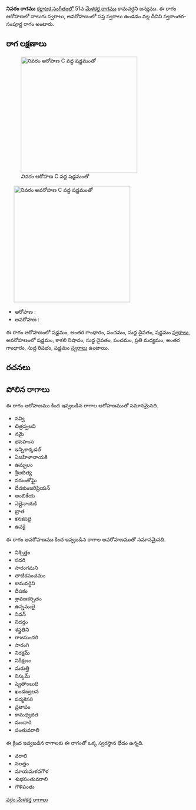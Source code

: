 {{Infobox ragam
	| name          	= నివరం
	| synonym	    	= 
	| mela          	= 
	| chakra        	= 
	| janaka        	= 
	| type          	= స్వరాంతర-సంపూర్ణ
	| arohanam      	= {{svaraC|S|G3|P|D1|S'}} 
	| avarohanam    	= {{svaraC|S'|N3|D1|P|M2|G3|R1|S}}
	| jeeva         	=
	| chhaya        	=
	| nyasa         	=
	| vishesha      	= 
	| equivalent  		= 
}}
{{కర్ణాటక సంగీత రాగాలు}}
'''నివరం రాగము''' [[కర్ణాటక సంగీతం]]లో 51వ [[మేళకర్త రాగము]] కామవర్ధని జన్యము.  ఈ రాగం ఆరోహణలో నాలుగు స్వరాలు, అవరోహణంలో సప్త స్వరాలు ఉండడం వల్ల దీనిని స్వరాంతర-సంపూర్ణ రాగం అంటారు.


==రాగ లక్షణాలు==
[[Image:nivaram_ar_kb2wiki.png|thumb|right|316px|''నివరం'' ఆరోహణ C వద్ద షడ్జమంతో]]
	[[Image:nivaram_av_kb2wiki.png|thumb|right|316px|''నివరం'' అవరోహణ C వద్ద షడ్జమంతో]]

* ఆరోహణ : {{svaraC|S|G3|P|D1|S'}} 
* అవరోహణ : {{svaraC|S'|N3|D1|P|M2|G3|R1|S}}

ఈ రాగం ఆరోహణంలో షడ్జమం, అంతర గాంధారం, పంచమం, సుద్ద దైవతం, షడ్జమం [[స్వరాలు]], అవరోహణంలో షడ్జమం, కాకలి  నిషాదం, సుద్ద దైవతం, పంచమం, ప్రతి మధ్యమం, అంతర గాంధారం, సుద్ద  రిషభం, షడ్జమం [[స్వరాలు]] ఉంటాయి.

==రచనలు==



==పోలిన రాగాలు==
ఈ రాగం ఆరోహణము కింద ఇవ్వబడిన రాగాల ఆరోహణముతో సమానమైనది.
* నవ్వి
* చిత్రప్పలవి
* నమై
* భవహంస
* ఇన్నిశాక్కడల్
* ఏజహిళానాయకి
* ఉమ్బలం
* శ్రీఆదిత్య
* నరుంతోఘై
* దేవకుంజరిప్రియన్
* అంబికేయ
* నెల్లైనాయకి
* భ్రాత
* కనకసభై
* ఉవకై

ఈ రాగం అవరోహణము కింద ఇవ్వబడిన రాగాల అవరోహణముతో సమానమైనది.
* నిశ్చిత్తం
* సదరి
* సారంగమని
* తాటికపంచమం
* కామవర్ధిని
* దీపకం
* శ్రావణకర్పితం
* ఉన్నములై
* నివన్
* నిదర్తం
* శస్త్రతిని
* రాజసుందరి
* సారంగి
* నిరక్షమ్
* నిరీక్షణం
* మరుత్తి
* నిస్కమ్
* ష్వెతాంబుధి
* ఖండజ్వలన
* పద్మకెసరి
*  ప్రతాపం
* కామధ్వజిత
* మందారి
* పంతువరాలి

ఈ క్రింద ఇవ్వబడిన రాగాలకు ఈ రాగంతో ఒక్క స్వరస్థాన భేదం ఉన్నది.
* వరాలి
* నలత్తం
* మాయమళవగౌళ
* శుభపంతువరాలి
* గౌళిపంతు



[[వర్గం:మేళకర్త రాగాలు]]